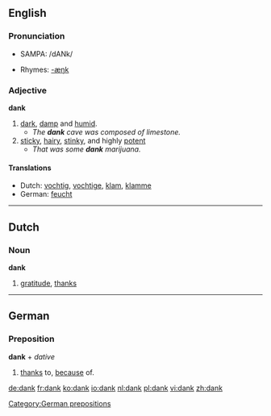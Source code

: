 {{see|Dank}}

==English==

===Pronunciation===
*{{US}} SAMPA: /dANk/
*Rhymes: [[Rhymes:English:-æŋk|-æŋk]]

===Adjective===
'''dank'''

# [[dark]], [[damp]] and [[humid]].
#*''The '''dank''' cave was composed of limestone.''
# [[sticky]], [[hairy]], [[stinky]], and highly [[potent]]
#*''That was some '''dank''' marijuana.''

====Translations====
*Dutch: [[vochtig]], [[vochtige]], [[klam]], [[klamme]]
*German: [[feucht]]

----

==Dutch==
===Noun===
'''dank''' {{m}}

#[[gratitude]], [[thanks]]

----
==German==
===Preposition===
'''dank''' + ''dative''

#[[thanks]] to, [[because]] of.

[[Category:German prepositions]]

[[de:dank]]
[[fr:dank]]
[[ko:dank]]
[[io:dank]]
[[nl:dank]]
[[pl:dank]]
[[vi:dank]]
[[zh:dank]]